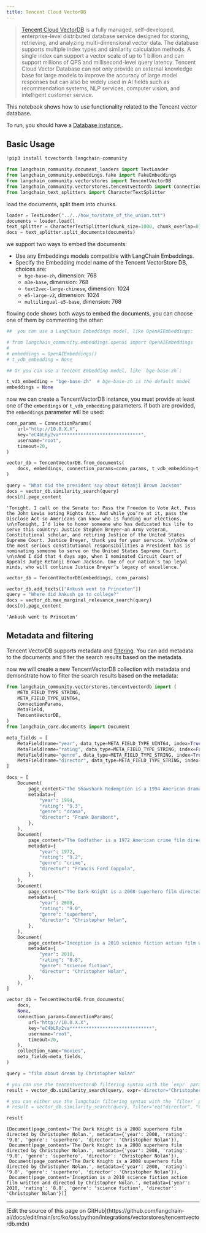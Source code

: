 ```yaml
---
title: Tencent Cloud VectorDB
---
```


>[Tencent Cloud VectorDB](https://cloud.tencent.com/document/product/1709) is a fully managed, self-developed, enterprise-level distributed database service designed for storing, retrieving, and analyzing multi-dimensional vector data. The database supports multiple index types and similarity calculation methods. A single index can support a vector scale of up to 1 billion and can support millions of QPS and millisecond-level query latency. Tencent Cloud Vector Database can not only provide an external knowledge base for large models to improve the accuracy of large model responses but can also be widely used in AI fields such as recommendation systems, NLP services, computer vision, and intelligent customer service.

This notebook shows how to use functionality related to the Tencent vector database.

To run, you should have a [Database instance.](https://cloud.tencent.com/document/product/1709/95101).

## Basic Usage

```python
!pip3 install tcvectordb langchain-community
```

```python
from langchain_community.document_loaders import TextLoader
from langchain_community.embeddings.fake import FakeEmbeddings
from langchain_community.vectorstores import TencentVectorDB
from langchain_community.vectorstores.tencentvectordb import ConnectionParams
from langchain_text_splitters import CharacterTextSplitter
```

load the documents, split them into chunks.

```python
loader = TextLoader("../../how_to/state_of_the_union.txt")
documents = loader.load()
text_splitter = CharacterTextSplitter(chunk_size=1000, chunk_overlap=0)
docs = text_splitter.split_documents(documents)
```

we support two ways to embed the documents:

- Use any Embeddings models compatible with LangChain Embeddings.
- Specify the Embedding model name of the Tencent VectorStore DB, choices are:
  - `bge-base-zh`, dimension: 768
  - `m3e-base`, dimension: 768
  - `text2vec-large-chinese`, dimension: 1024
  - `e5-large-v2`, dimension: 1024
  - `multilingual-e5-base`, dimension: 768

flowing code shows both ways to embed the documents, you can choose one of them by commenting the other:

```python
##  you can use a LangChain Embeddings model, like OpenAIEmbeddings:

# from langchain_community.embeddings.openai import OpenAIEmbeddings
#
# embeddings = OpenAIEmbeddings()
# t_vdb_embedding = None

## Or you can use a Tencent Embedding model, like `bge-base-zh`:

t_vdb_embedding = "bge-base-zh"  # bge-base-zh is the default model
embeddings = None
```

now we can create a TencentVectorDB instance, you must provide at least one of the `embeddings` or `t_vdb_embedding` parameters. if both are provided, the `embeddings` parameter will be used:

```python
conn_params = ConnectionParams(
    url="http://10.0.X.X",
    key="eC4bLRy2va******************************",
    username="root",
    timeout=20,
)

vector_db = TencentVectorDB.from_documents(
    docs, embeddings, connection_params=conn_params, t_vdb_embedding=t_vdb_embedding
)
```

```python
query = "What did the president say about Ketanji Brown Jackson"
docs = vector_db.similarity_search(query)
docs[0].page_content
```

```output
'Tonight. I call on the Senate to: Pass the Freedom to Vote Act. Pass the John Lewis Voting Rights Act. And while you’re at it, pass the Disclose Act so Americans can know who is funding our elections. \n\nTonight, I’d like to honor someone who has dedicated his life to serve this country: Justice Stephen Breyer—an Army veteran, Constitutional scholar, and retiring Justice of the United States Supreme Court. Justice Breyer, thank you for your service. \n\nOne of the most serious constitutional responsibilities a President has is nominating someone to serve on the United States Supreme Court. \n\nAnd I did that 4 days ago, when I nominated Circuit Court of Appeals Judge Ketanji Brown Jackson. One of our nation’s top legal minds, who will continue Justice Breyer’s legacy of excellence.'
```

```python
vector_db = TencentVectorDB(embeddings, conn_params)

vector_db.add_texts(["Ankush went to Princeton"])
query = "Where did Ankush go to college?"
docs = vector_db.max_marginal_relevance_search(query)
docs[0].page_content
```

```output
'Ankush went to Princeton'
```

## Metadata and filtering

Tencent VectorDB supports metadata and [filtering](https://cloud.tencent.com/document/product/1709/95099#c6f6d3a3-02c5-4891-b0a1-30fe4daf18d8). You can add metadata to the documents and filter the search results based on the metadata.

now we will create a new TencentVectorDB collection with metadata and demonstrate how to filter the search results based on the metadata:

```python
from langchain_community.vectorstores.tencentvectordb import (
    META_FIELD_TYPE_STRING,
    META_FIELD_TYPE_UINT64,
    ConnectionParams,
    MetaField,
    TencentVectorDB,
)
from langchain_core.documents import Document

meta_fields = [
    MetaField(name="year", data_type=META_FIELD_TYPE_UINT64, index=True),
    MetaField(name="rating", data_type=META_FIELD_TYPE_STRING, index=False),
    MetaField(name="genre", data_type=META_FIELD_TYPE_STRING, index=True),
    MetaField(name="director", data_type=META_FIELD_TYPE_STRING, index=True),
]

docs = [
    Document(
        page_content="The Shawshank Redemption is a 1994 American drama film written and directed by Frank Darabont.",
        metadata={
            "year": 1994,
            "rating": "9.3",
            "genre": "drama",
            "director": "Frank Darabont",
        },
    ),
    Document(
        page_content="The Godfather is a 1972 American crime film directed by Francis Ford Coppola.",
        metadata={
            "year": 1972,
            "rating": "9.2",
            "genre": "crime",
            "director": "Francis Ford Coppola",
        },
    ),
    Document(
        page_content="The Dark Knight is a 2008 superhero film directed by Christopher Nolan.",
        metadata={
            "year": 2008,
            "rating": "9.0",
            "genre": "superhero",
            "director": "Christopher Nolan",
        },
    ),
    Document(
        page_content="Inception is a 2010 science fiction action film written and directed by Christopher Nolan.",
        metadata={
            "year": 2010,
            "rating": "8.8",
            "genre": "science fiction",
            "director": "Christopher Nolan",
        },
    ),
]

vector_db = TencentVectorDB.from_documents(
    docs,
    None,
    connection_params=ConnectionParams(
        url="http://10.0.X.X",
        key="eC4bLRy2va******************************",
        username="root",
        timeout=20,
    ),
    collection_name="movies",
    meta_fields=meta_fields,
)

query = "film about dream by Christopher Nolan"

# you can use the tencentvectordb filtering syntax with the `expr` parameter:
result = vector_db.similarity_search(query, expr='director="Christopher Nolan"')

# you can either use the langchain filtering syntax with the `filter` parameter:
# result = vector_db.similarity_search(query, filter='eq("director", "Christopher Nolan")')

result
```

```output
[Document(page_content='The Dark Knight is a 2008 superhero film directed by Christopher Nolan.', metadata={'year': 2008, 'rating': '9.0', 'genre': 'superhero', 'director': 'Christopher Nolan'}),
 Document(page_content='The Dark Knight is a 2008 superhero film directed by Christopher Nolan.', metadata={'year': 2008, 'rating': '9.0', 'genre': 'superhero', 'director': 'Christopher Nolan'}),
 Document(page_content='The Dark Knight is a 2008 superhero film directed by Christopher Nolan.', metadata={'year': 2008, 'rating': '9.0', 'genre': 'superhero', 'director': 'Christopher Nolan'}),
 Document(page_content='Inception is a 2010 science fiction action film written and directed by Christopher Nolan.', metadata={'year': 2010, 'rating': '8.8', 'genre': 'science fiction', 'director': 'Christopher Nolan'})]
```

---

<Callout icon="pen-to-square" iconType="regular">
  [Edit the source of this page on GitHub](https://github.com/langchain-ai/docs/edit/main/src/ko/oss/python/integrations/vectorstores/tencentvectordb.mdx)
</Callout>
